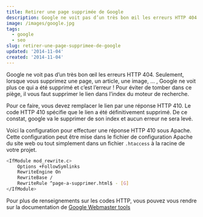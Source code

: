 ```yaml
---
title: Retirer une page supprimée de Google
description: Google ne voit pas d’un très bon œil les erreurs HTTP 404. Seulement, lorsque vous supprimez une page, un article, une image, … , Google ne voit plus ce qui a été supprimé et c’est l’erreur ! Pour éviter de tomber dans ce piège, il vous faut supprimer le lien dans l’index du moteur de recherche.
image: /images/google.jpg
tags:
  - google
  - seo
slug: retirer-une-page-supprimee-de-google
updated: '2014-11-04'
created: '2014-11-04'
---
```


Google ne voit pas d’un très bon œil les erreurs HTTP 404. Seulement, lorsque vous supprimez une page, un article, une image, … , Google ne voit plus ce qui a été supprimé et c’est l’erreur ! Pour éviter de tomber dans ce piège, il vous faut supprimer le lien dans l’index du moteur de recherche.

Pour ce faire, vous devez remplacer le lien par une réponse HTTP 410. Le code HTTP 410 spécifie que le lien a été définitivement supprimé. De ce constat, google va le supprimer de son index et aucun erreur ne sera levé.

Voici la configuration pour effectuer une réponse HTTP 410 sous Apache. Cette configuration peut être mise dans le fichier de configuration Apache du site web ou tout simplement dans un fichier `.htaccess` à la racine de votre projet.

```bash
<IfModule mod_rewrite.c>
    Options +FollowSymlinks
    RewriteEngine On
    RewriteBase /
    RewriteRule ^page-a-supprimer.html$ - [G]
</IfModule>
```

Pour plus de renseignements sur les codes HTTP, vous pouvez vous rendre sur la documentation de [Google Webmaster tools](https://support.google.com/webmasters/answer/40132)
